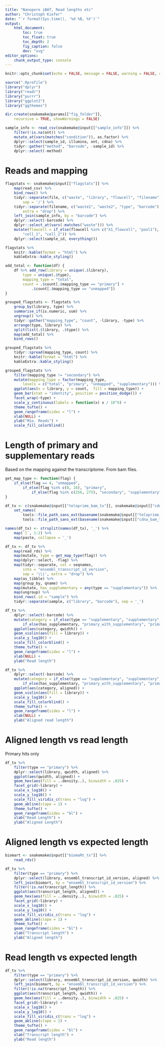 ```yaml
---
title: "Nanopore iBAT, Read lengths etc"
author: "Christoph Kiefer"
date: "`r format(Sys.time(), '%d %B, %Y')`"
output:
    html_document:
        toc: true
        toc_float: true
        toc_depth: 2
        fig_caption: false
        dev: "svg"
editor_options:
    chunk_output_type: console
---
```


```r
knitr::opts_chunk$set(echo = FALSE, message = FALSE, warning = FALSE, cache = FALSE)
```

```r
source(".Rprofile")
library("dplyr")
library("readr")
library("purrr")
library("ggplot2")
library("ggthemes")
```

```r
dir.create(snakemake@params[["fig_folder"]],
    recursive = TRUE, showWarnings = FALSE)
```

```r
sample_info <- read_csv(snakemake@input[["sample_info"]]) %>% 
    filter(!is.na(ont)) %>%
    mutate_at(vars(matches("condition")), as.factor) %>% 
    dplyr::select(sample_id, illumina, ont, cdna) %>% 
    tidyr::gather("method", "barcode", -sample_id) %>% 
    dplyr::select(-method) 
```

# Reads and mapping

```r
flagstats <- snakemake@input[["flagstats"]] %>% 
    map(read_csv) %>% 
    bind_rows() %>%  
    tidyr::separate(file, c("waste", "library", "flowcell", "filename"),
        sep = '/') %>% 
    tidyr::separate(filename, c("waste1", "waste2", "type", "barcode"),
        extra = "drop") %>% 
    left_join(sample_info, by = "barcode") %>% 
    dplyr::select(-barcode) %>% 
    dplyr::select_at(vars(-matches("waste"))) %>% 
    mutate(flowcell = if_else(flowcell %in% c("X1_flowcell", "pool1"),
        "cell_1", "cell_2")) %>% 
    dplyr::select(sample_id, everything())

flagstats %>% 
    knitr::kable(format = "html") %>%
    kableExtra::kable_styling()
```

```r
add_total <- function(df) {
    df %>% add_row(library = unique(.$library), 
        type = unique(.$type),
        mapping_type = "total",
        count = .$count[.$mapping_type == "primary"] +
            .$count[.$mapping_type == "unmapped"]) 
}

grouped_flagstats <- flagstats %>% 
    group_by(library, type) %>%
    summarise_if(is.numeric, sum) %>%
    ungroup() %>% 
    tidyr::gather("mapping_type", "count", -library, -type) %>% 
    arrange(type, library) %>% 
    split(list(.$library, .$type)) %>% 
    map(add_total) %>% 
    bind_rows()

grouped_flagstats %>% 
    tidyr::spread(mapping_type, count) %>% 
    knitr::kable(format = "html") %>%
    kableExtra::kable_styling()

grouped_flagstats %>% 
    filter(mapping_type != "secondary") %>%
    mutate(mapping_type = factor(mapping_type,
        levels = c("total", "primary", "unmapped", "supplementary"))) %>% 
    ggplot(aes(x = library, y = count,  fill = mapping_type)) +
    geom_bar(stat = "identity", position = position_dodge()) +
    facet_wrap(~type) +
    scale_y_continuous(labels = function(x) x / 10^6) +
    theme_tufte() +
    geom_rangeframe(sides = "l") +
    xlab(NULL) + 
    ylab("Mio. Reads") +
    scale_fill_colorblind()
```

# Length of primary and supplementary reads

Based on the mapping against the transcriptome. From bam files.

```r
get_map_type <- function(flag) {
    if_else(flag == 4, "unmapped",
        if_else(flag %in% c(0, 16), "primary",
            if_else(flag %in% c(256, 275), "secondary", "supplementary")))
}
```

```r
df_tx <- c(snakemake@input[["teloprime_bam_tx"]], snakemake@input[["cdna_bam_tx"]]) %>%
    set_names(  
        tools::file_path_sans_ext(basename(snakemake@input[["teloprime_bam_tx"]])),
        tools::file_path_sans_ext(basename(snakemake@input[["cdna_bam_tx"]])))

names(df_tx) <- strsplit(names(df_tx), '_') %>% 
    map(`[`, 1:2) %>% 
    map(paste, collapse = '_')

df_tx <- df_tx %>% 
    map(read_rds) %>%  
    map(mutate, type = get_map_type(flag)) %>% 
    map(dplyr::select, -flag) %>% 
    map(tidyr::separate, col = seqnames,
        into = "ensembl_transcript_id_version",
        sep = '\\|', extra = "drop") %>% 
    map(as_tibble) %>% 
    map(group_by, qname) %>% 
    map(mutate, has_supplementary = any(type == "supplementary")) %>% 
    map(ungroup) %>% 
    bind_rows(.id = "sample") %>% 
    tidyr::separate(sample, c("library", "barcode"), sep = '_')
```

```r
df_tx %>% 
    dplyr::select(-barcode) %>% 
    mutate(category = if_else(type == "supplementary", "supplementary",
        if_else(has_supplementary, "primary_with_supplementary", "primary_wo_supplementary"))) %>% 
    ggplot(aes(category, qwidth)) + 
    geom_violin(aes(fill = library)) +
    scale_y_log10() +
    scale_fill_colorblind() +
    theme_tufte() +
    geom_rangeframe(sides = "l") +
    xlab(NULL) + 
    ylab("Read length")
```

```r
df_tx %>% 
    dplyr::select(-barcode) %>% 
    mutate(category = if_else(type == "supplementary", "supplementary",
        if_else(has_supplementary, "primary_with_supplementary", "primary_wo_supplementary"))) %>% 
    ggplot(aes(category, aligned)) + 
    geom_violin(aes(fill = library)) +
    scale_y_log10() +
    scale_fill_colorblind() +
    theme_tufte() +
    geom_rangeframe(sides = "l") +
    xlab(NULL) + 
    ylab("Aligned read length")
```

# Aligned length vs read length

Primary hits only

```r
df_tx %>% 
    filter(type == "primary") %>% 
    dplyr::select(library, qwidth, aligned) %>% 
    ggplot(aes(qwidth, aligned)) +
    geom_hex(aes(fill = ..density..), binwidth = .025) +
    facet_grid(~library) +
    scale_x_log10() +
    scale_y_log10() +
    scale_fill_viridis_c(trans = "log") +
    geom_abline(slope = 1) +
    theme_tufte() +
    geom_rangeframe(sides = "bl") +
    xlab("Read Length") + 
    ylab("Aligned Length")
```

# Aligned length vs expected length

```r
biomart <- snakemake@input[["biomaRt_tx"]] %>% 
    read_rds()
```

```r
df_tx %>% 
    filter(type == "primary") %>% 
    dplyr::select(library, ensembl_transcript_id_version, aligned) %>% 
    left_join(biomart, by = "ensembl_transcript_id_version") %>% 
    filter(!is.na(transcript_length)) %>% 
    ggplot(aes(transcript_length, aligned)) +
    geom_hex(aes(fill = ..density..), binwidth = .025) +
    facet_grid(~library) +
    scale_x_log10() +
    scale_y_log10() +
    scale_fill_viridis_c(trans = "log") +
    geom_abline(slope = 1) +
    theme_tufte() +
    geom_rangeframe(sides = "bl") +
    xlab("Transcript length") + 
    ylab("Aligned length")
```

# Read length vs expected length

```r
df_tx %>% 
    filter(type == "primary") %>% 
    dplyr::select(library, ensembl_transcript_id_version, qwidth) %>% 
    left_join(biomart, by = "ensembl_transcript_id_version") %>% 
    filter(!is.na(transcript_length)) %>% 
    ggplot(aes(transcript_length, qwidth)) +
    geom_hex(aes(fill = ..density..), binwidth = .025) +
    facet_grid(~library) +
    scale_x_log10() +
    scale_y_log10() +
    scale_fill_viridis_c(trans = "log") +
    geom_abline(slope = 1) +
    theme_tufte() +
    geom_rangeframe(sides = "bl") +
    xlab("Transcript length") + 
    ylab("Read length")
```
